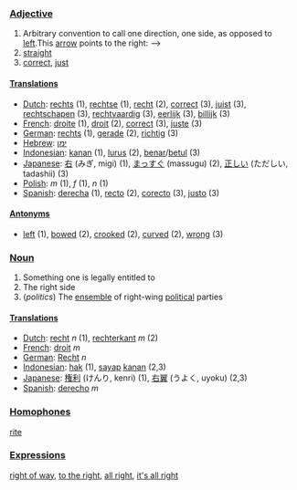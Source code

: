 ===[[Adjective]]===

# Arbitrary convention to call one direction, one side, as opposed to [[left]].This [[arrow]] points to the right: -->
# [[straight]]
# [[correct]], [[just]]

====[[Translation]]s====

*[[Dutch]]: [[rechts]] (1), [[rechtse]] (1), [[recht]] (2), [[correct]] (3), [[juist]] (3), [[rechtschapen]] (3), [[rechtvaardig]] (3), [[eerlijk]] (3), [[billijk]] (3)
*[[French]]: [[droite]] (1), [[droit]] (2), [[correct]] (3), [[juste]] (3)
*[[German]]: [[rechts]] (1), [[gerade]] (2), [[richtig]] (3)
*[[Hebrew]]: [[ימן]] 
*[[Indonesian]]: [[kanan]] (1), [[lurus]] (2), [[benar]]/[[betul]] (3)
*[[Japanese]]: [[右]] (みぎ, migi) (1), [[まっすぐ]] (massugu) (2), [[正しい]] (ただしい, tadashii) (3)
*[[Polish]]: [[]] ''m'' (1), [[]] ''f'' (1), [[]] ''n'' (1)
*[[Spanish]]: [[derecha]] (1), [[recto]] (2), [[corecto]] (3), [[justo]] (3)

====[[Antonym]]s====

*[[left]] (1), [[bowed]] (2), [[crooked]] (2), [[curved]] (2), [[wrong]] (3)

===[[Noun]]===

# Something one is legally entitled to
# The right side
# (''politics'') The [[ensemble]] of right-wing [[political]] parties

====[[Translation]]s====

*[[Dutch]]: [[recht]] ''n'' (1), [[rechterkant]] ''m'' (2)
*[[French]]: [[droit]] ''m''
*[[German]]: [[Recht]] ''n''
*[[Indonesian]]: [[hak]] (1), [[sayap]] [[kanan]] (2,3)
*[[Japanese]]: [[権利]] (けんり, kenri) (1), [[右翼]] (うよく, uyoku) (2,3)
*[[Spanish]]: [[derecho]] ''m''

===[[Homophone]]s===

[[rite]]

===[[Expression]]s===

[[right of way]], [[to the right]], [[all right]], [[it's all right]]